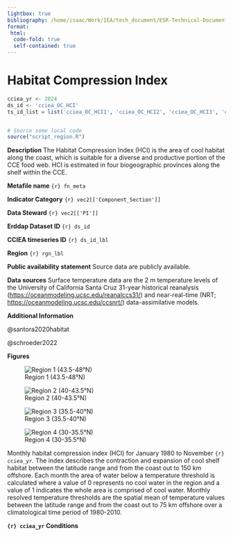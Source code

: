 ```yaml
---
lightbox: true
bibliography: /home/isaac/Work/IEA/tech_document/ESR-Technical-Documentation/ESR-Technical-Documentation/esr-bibliography.bib
format:
 html:
  code-fold: true
  self-contained: true
---
```


# Habitat Compression Index


```r
cciea_yr <- 2024
ds_id <- 'cciea_OC_HCI'	   
ts_id_list = list('cciea_OC_HCI1', 'cciea_OC_HCI2', 'cciea_OC_HCI3', 'cciea_OC_HCI4')


# Source some local code
source("script_region.R")

```
**Description** The Habitat Compression Index (HCI) is the area of cool habitat along the coast, which is suitable for a diverse and productive portion of the CCE food web. HCI is estimated in four biogeographic provinces along the shelf within the CCE.

**Metafile name** `{r} fn_meta`
 
**Indicator Category** `{r} vec2[['Component_Section']]`
 
**Data Steward** `{r} vec2[['PI']]`

**Erddap Dataset ID** `{r} ds_id`

**CCIEA timeseries ID** `{r} ds_id_lbl`

**Region** `{r} rgn_lbl`


**Public availability statement** Source data are publicly available.

**Data sources** Surface temperature data are the 2 m temperature levels of the University of California Santa Cruz 31-year historical reanalysis (<https://oceanmodeling.ucsc.edu/reanalccs31/>) and near-real-time (NRT; <https://oceanmodeling.ucsc.edu/ccsnrt/>) data-assimilative models.


**Additional Information**

@santora2020habitat

@schroeder2022

**Figures**


::: {#fig-mhw_S layout-ncol=1, layout="[[1], [1], [1], [1]]"  }

![Region 1 (43.5-48°N)](plots/oc_hci_rgn1_Month.png){#fig-hci1_M}

![Region 2 (40-43.5°N)](plots/oc_hci_rgn2_Month.png){#fig-hci2_M}

![Region 3 (35.5-40°N)](plots/oc_hci_rgn3_Month.png){#fig-hci3_M}

![Region 4 (30-35.5°N)](plots/oc_hci_rgn4_Month.png){#fig-hci4_M}

Monthly habitat compression index (HCI) for January 1980 to November `{r} cciea_yr`. 
The index describes the contraction and expansion of cool shelf habitat between the latitude range and from the coast out to 150 km offshore. 
Each month the area of water below a temperature threshold is calculated where a value of 0 represents no cool water in the region and a value of 1 indicates the whole area is comprised of cool water. 
Monthly resolved temperature thresholds are the spatial mean of temperature values between the latitude range and from the coast out to 75 km offshore over a climatological time period of 1980-2010.
:::




**`{r} cciea_yr` Conditions**
